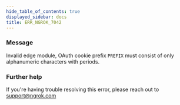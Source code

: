 ```yaml
---
hide_table_of_contents: true
displayed_sidebar: docs
title: ERR_NGROK_7042
---
```




### Message

Invalid edge module, OAuth cookie prefix `PREFIX` must consist of only alphanumeric characters with periods.

<ErrorDetails error="err_ngrok_7042" />

### Further help

If you're having trouble resolving this error, please reach out to [support@ngrok.com](mailto:support@ngrok.com?subject=Help%20with%20ERR_NGROK_7042)
